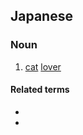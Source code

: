 ==Japanese==
{{ja-kanjitab|あい|びょう|か|yomi=o}}

===Noun===
{{ja-noun|あいびょうか}}

# [[cat]] [[lover]]

====Related terms====
* {{ja-r|愛犬家|あいけんか}}
* {{ja-r|愛鳥家|あいちょうか}}